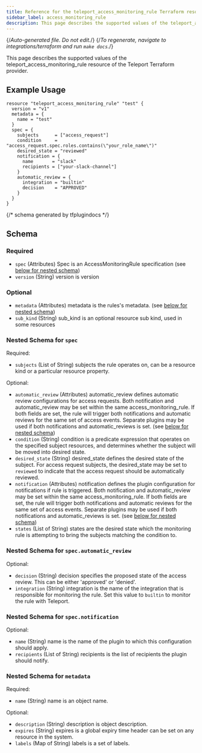 ```yaml
---
title: Reference for the teleport_access_monitoring_rule Terraform resource
sidebar_label: access_monitoring_rule
description: This page describes the supported values of the teleport_access_monitoring_rule resource of the Teleport Terraform provider.
---
```


{/*Auto-generated file. Do not edit.*/}
{/*To regenerate, navigate to integrations/terraform and run `make docs`.*/}

This page describes the supported values of the teleport_access_monitoring_rule resource of the Teleport Terraform provider.




## Example Usage

```hcl
resource "teleport_access_monitoring_rule" "test" {
  version = "v1"
  metadata = {
    name = "test"
  }
  spec = {
    subjects      = ["access_request"]
    condition     = "access_request.spec.roles.contains(\"your_role_name\")"
    desired_state = "reviewed"
    notification = {
      name       = "slack"
      recipients = ["your-slack-channel"]
    }
    automatic_review = {
      integration = "builtin"
      decision    = "APPROVED"
    }
  }
}
```

{/*  schema generated by tfplugindocs */}
## Schema

### Required

- `spec` (Attributes) Spec is an AccessMonitoringRule specification (see [below for nested schema](#nested-schema-for-spec))
- `version` (String) version is version

### Optional

- `metadata` (Attributes) metadata is the rules's metadata. (see [below for nested schema](#nested-schema-for-metadata))
- `sub_kind` (String) sub_kind is an optional resource sub kind, used in some resources

### Nested Schema for `spec`

Required:

- `subjects` (List of String) subjects the rule operates on, can be a resource kind or a particular resource property.

Optional:

- `automatic_review` (Attributes) automatic_review defines automatic review configurations for access requests. Both notification and automatic_review may be set within the same access_monitoring_rule. If both fields are set, the rule will trigger both notifications and automatic reviews for the same set of access events. Separate plugins may be used if both notifications and automatic_reviews is set. (see [below for nested schema](#nested-schema-for-specautomatic_review))
- `condition` (String) condition is a predicate expression that operates on the specified subject resources, and determines whether the subject will be moved into desired state.
- `desired_state` (String) desired_state defines the desired state of the subject. For access request subjects, the desired_state may be set to `reviewed` to indicate that the access request should be automatically reviewed.
- `notification` (Attributes) notification defines the plugin configuration for notifications if rule is triggered. Both notification and automatic_review may be set within the same access_monitoring_rule. If both fields are set, the rule will trigger both notifications and automatic reviews for the same set of access events. Separate plugins may be used if both notifications and automatic_reviews is set. (see [below for nested schema](#nested-schema-for-specnotification))
- `states` (List of String) states are the desired state which the monitoring rule is attempting to bring the subjects matching the condition to.

### Nested Schema for `spec.automatic_review`

Optional:

- `decision` (String) decision specifies the proposed state of the access review. This can be either 'approved' or 'denied'.
- `integration` (String) integration is the name of the integration that is responsible for monitoring the rule. Set this value to `builtin` to monitor the rule with Teleport.


### Nested Schema for `spec.notification`

Optional:

- `name` (String) name is the name of the plugin to which this configuration should apply.
- `recipients` (List of String) recipients is the list of recipients the plugin should notify.



### Nested Schema for `metadata`

Required:

- `name` (String) name is an object name.

Optional:

- `description` (String) description is object description.
- `expires` (String) expires is a global expiry time header can be set on any resource in the system.
- `labels` (Map of String) labels is a set of labels.
